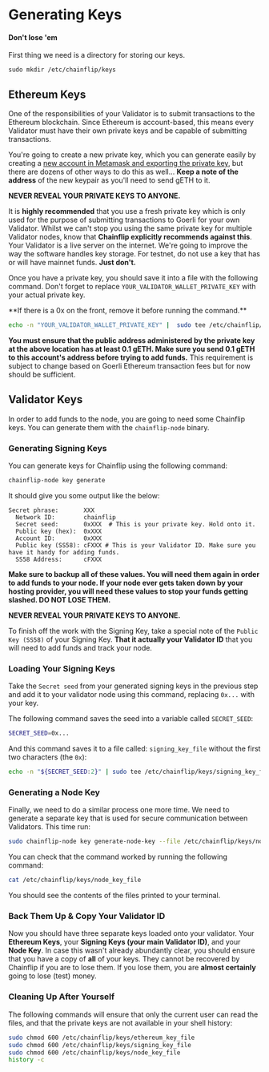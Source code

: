 
# Generating Keys

#### Don't lose 'em

First thing we need is a directory for storing our keys.

```shell copy
sudo mkdir /etc/chainflip/keys
```

## Ethereum Keys

One of the responsibilities of your Validator is to submit transactions to the Ethereum blockchain. Since Ethereum is account-based, this means every Validator must have their own private keys and be capable of submitting transactions.

You're going to create a new private key, which you can generate easily by creating a [new account in Metamask and exporting the private key](http://help.silamoney.com/en/articles/4254246-how-to-generate-ethereum-keys), but there are dozens of other ways to do this as well… **Keep a note of the address** of the new keypair as you'll need to send gETH to it.&#x20;

<Callout type="error">**NEVER REVEAL YOUR PRIVATE KEYS TO ANYONE.**</Callout>

It is **highly recommended** that you use a fresh private key which is only used for the purpose of submitting transactions to Goerli for your own Validator. Whilst we can't stop you using the same private key for multiple Validator nodes, know that **Chainflip explicitly recommends against this**. Your Validator is a live server on the internet. We're going to improve the way the software handles key storage. For testnet, do not use a key that has or will have mainnet funds. **Just don't.**

Once you have a private key, you should save it into a file with the following command. Don't forget to replace `YOUR_VALIDATOR_WALLET_PRIVATE_KEY` with your actual private key.

<Callout type="warning">
  **If there is a 0x on the front, remove it before running the command.**
</Callout>

```bash copy
echo -n "YOUR_VALIDATOR_WALLET_PRIVATE_KEY" |  sudo tee /etc/chainflip/keys/ethereum_key_file
```

**You must ensure that the public address administered by the private key at the above location has at least 0.1 gETH. Make sure you send 0.1 gETH to this account's address before trying to add funds.** This requirement is subject to change based on Goerli Ethereum transaction fees but for now should be sufficient.

## Validator Keys

In order to add funds to the node, you are going to need some Chainflip keys. You can generate them with the `chainflip-node` binary.

### Generating Signing Keys

You can generate keys for Chainflip using the following command:

```bash copy
chainflip-node key generate
```

It should give you some output like the below:

```
Secret phrase:       XXX
  Network ID:        chainflip
  Secret seed:       0xXXX  # This is your private key. Hold onto it.
  Public key (hex):  0xXXX
  Account ID:        0xXXX
  Public key (SS58): cFXXX # This is your Validator ID. Make sure you have it handy for adding funds.
  SS58 Address:      cFXXX
```

**Make sure to backup all of these values. You will need them again in order to add funds to your node. If your node ever gets taken down by your hosting provider, you will need these values to stop your funds getting slashed. DO NOT LOSE THEM.**

<Callout type="error">**NEVER REVEAL YOUR PRIVATE KEYS TO ANYONE.**</Callout>

To finish off the work with the Signing Key, take a special note of the `Public Key (SS58)` of your Signing Key. **That it actually your Validator ID** that you will need to add funds and track your node.

### Loading Your Signing Keys

Take the `Secret seed` from your generated signing keys in the previous step and add it to your validator node using this command, replacing `0x...` with your key.&#x20;

The following command saves the seed into a variable called `SECRET_SEED`:

```bash copy
SECRET_SEED=0x...
```

And this command saves it to a file called: `signing_key_file` without the first two characters (the `0x`):

```bash copy
echo -n "${SECRET_SEED:2}" | sudo tee /etc/chainflip/keys/signing_key_file
```

### Generating a Node Key

Finally, we need to do a similar process one more time. We need to generate a separate key that is used for secure communication between Validators. This time run:

```bash copy
sudo chainflip-node key generate-node-key --file /etc/chainflip/keys/node_key_file
```

You can check that the command worked by running the following command:

```bash copy
cat /etc/chainflip/keys/node_key_file
```

You should see the contents of the files printed to your terminal.

### Back Them Up & Copy Your Validator ID

Now you should have three separate keys loaded onto your validator. Your **Ethereum Keys**, your **Signing Keys (your main Validator ID)**, and your **Node Key**. In case this wasn't already abundantly clear, you should ensure that you have a copy of **all** of your keys. They cannot be recovered by Chainflip if you are to lose them. If you lose them, you are **almost certainly** going to lose (test) money.

### Cleaning Up After Yourself

The following commands will ensure that only the current user can read the files, and that the private keys are not available in your shell history:

```bash copy
sudo chmod 600 /etc/chainflip/keys/ethereum_key_file
sudo chmod 600 /etc/chainflip/keys/signing_key_file
sudo chmod 600 /etc/chainflip/keys/node_key_file
history -c
```
